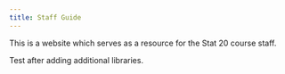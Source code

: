 ```yaml
---
title: Staff Guide
---
```


This is a website which serves as a resource for the Stat 20 course staff.

Test after adding additional libraries.
